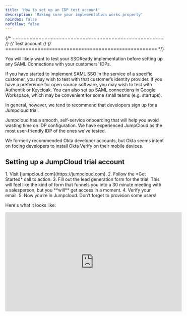 ```yaml
---
title: 'How to set up an IDP test account'
description: 'Making sure your implementation works properly'
noindex: false
nofollow: false
--- 
```


{/* ==================================================== */}
{/*                     Test account                     */}
{/* ==================================================== */}

You will likely want to test your SSOReady implementation before setting up any SAML Connections with your customers' IDPs.

If you have started to implement SAML SSO in the service of a specific customer, you may wish to test with that customer’s identity provider. If you have a preference for open source software, you may wish to test with Authentik or Keycloak. You can also set up SAML connections in Google Workspace, which may be convenient for some small teams (e.g. startups).

In general, however, we tend to recommend that developers sign up for a Jumpcloud trial. 

Jumpcloud has a smooth, self-service onboarding that will help you avoid wasting time on IDP configuration. We have experienced JumpCloud as the most user-friendly IDP of the ones we've tested. 

We formerly recommended Okta developer accounts, but Okta seems intent on focing developers to install Okta Verify on their mobile devices.

## Setting up a JumpCloud trial account
<Steps>
1. Visit [jumpcloud.com](https://jumpcloud.com).
2. Follow the *Get Started* call to action.
3. Fill out the lead generation form for the trial. This will feel like the kind of form that funnels you into a 30 minute meeting with a salesperson, but you **will** get access in a moment.
4. Verify your email. 
5. Now you’re in Jumpcloud. Don’t forget to provision some users!
</Steps>

Here's what it looks like: 

<Frame>
<iframe width="560" height="315" src="https://www.youtube.com/embed/55d-VZopCgI?si=tH75ivfSUtSo2XDW" title="YouTube video player" frameborder="0" allow="accelerometer; autoplay; clipboard-write; encrypted-media; gyroscope; picture-in-picture; web-share" referrerpolicy="strict-origin-when-cross-origin" allowfullscreen></iframe>
</Frame>
